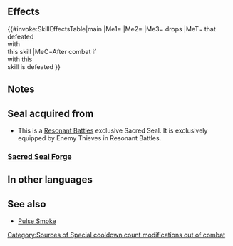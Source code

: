 {{Passive
|type=S
|exclusive=0
|1name=Horn Seal
|1tagid=SID_盗賊の偶像・鼓舞
|1effect=When the holder of this seal is defeated, restores 10 HP to unit that defeats holder, inflicts Special cooldown count+1 on that unit after combat, and a【Fortifying Horn】drops.<br><br>【Fortifying Horn】<br>Grants all allies Atk/Spd/Def/Res+6 for 1 turn.
|1cost=0
|1required=-
|canUseMove={{MoveList|all}}
|canUseWeapon={{WeaponList|all}}
|properties=enemy_only
}}
==Effects==
{{#invoke:SkillEffectsTable|main
|Me1={{Eft|Heal|10}}
|Me2={{Eft|Increase Cooldown|1}}
|Me3={{It|Fortifying Horn}} drops
|MeT={{Tgt|Unit}} that<br>defeated<br>{{Tgt|Foe}} with<br>this skill
|MeC=After combat if<br>{{Tgt|Foe}} with this<br>skill is defeated
}}
==Notes==
{{ResonantBattleItemSeals|Fortifying Horn}}
==Seal acquired from==
* This is a [[Resonant Battles]] exclusive Sacred Seal. It is exclusively equipped by Enemy Thieves in Resonant Battles.
===[[Sacred Seal Forge]]===
{{SealCosts
|seals=Horn Seal
|badgeColor=-
|costs1=-
}}
==In other languages==
{{OtherLanguages
|english=Horn Seal
|japanese=盗賊の偶像・鼓舞
|german=Hornsiegel
|spanishEU=Cuerno forajido
|spanishLA=Cuerno forajido
|french=Sceau cor
|italian=Sigillo corno
|chineseTW=盜賊的偶像・鼓舞
|portuguese=Selo chifre
}}
==See also==
* [[Pulse Smoke]]
{{Seals Navbox}}
[[Category:Sources of Special cooldown count modifications out of combat]]